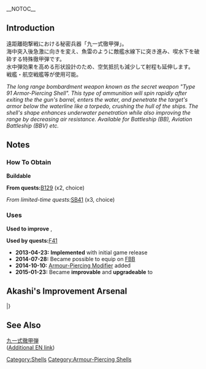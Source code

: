 __NOTOC__
{{EquipmentInfo|36}}

==Introduction==
遠距離砲撃戦における秘密兵器「九一式徹甲弾」。<br />
海中突入後急激に向きを変え、魚雷のように敵艦水線下に突き進み、喫水下を破砕する特殊徹甲弾です。<br />
水中弾効果を高める形状設計のため、空気抵抗も減少して射程も延伸します。<br />
戦艦・航空戦艦等が使用可能。

''The long range bombardment weapon known as the secret weapon "Type 91 Armor-Piercing Shell". This type of ammunition will spin rapidly after exiting the the gun's barrel, enters the water, and penetrate the target's armor below the waterline like a torpedo, crushing the hull of the ships. The shell's shape enhances underwater penetration while also improving the range by decreasing air resistance. Available for Battleship (BB), Aviation Battleship (BBV) etc.''

==Notes==
<div class="mw-collapsible"><h3>How To Obtain</h3>
<div class="mw-collapsible-content">
'''Buildable'''

'''From quests: '''[[Quests#B129|B129]] (x2, choice)

''From limited-time quests: ''[[Quests/Seasonal#SB41|SB41]] (x3, choice)

</div></div>

<div class="mw-collapsible"><h3>Uses</h3>
<div class="mw-collapsible-content">
'''Used to improve''' {{Equipment/Link|Type 91 Armor Piercing Shell}}, {{Equipment/Link|Type 1 Armor Piercing Shell}}

'''Used by quests: '''[[Quests#F41|F41]]

</div></div>


<div class="mw-collapsible><h3>Updates History</h3>
<div class="mw-collapsible-content>
* '''2013-04-23:''' '''Implemented''' with initial game release
* '''2014-07-28:''' Became possible to equip on [[Fast Battleship|FBB]]
* '''2014-10-10:''' [[Damage Calculations#Armour-Piercing Modifier|Armour-Piercing Modifier]] added
* '''2015-01-23:''' Became '''improvable''' and '''upgradeable''' to {{Equipment/Link|Type 1 Armor Piercing Shell}}
</div></div>

==Akashi's Improvement Arsenal==
{{AkashiWorkshop}}
{{AkashiWorkshopLine
|Name=Type 91 Armor-Piercing (AP) Shell
|ItemType=RedAmmo
|Fuel=30
|Ammo=150
|Steel=310
|Baux=10
|Mats0-5=2/3
|Mats6-9=3/5
|Mats10=6/9
|Screws0-5=1/1
|Screws6-9=1/2
|Screws10=4/9
|EquipConsume0-5=-
|EquipConsume6-9=1x{{RedAmmo|Type 91 Armor-Piercing (AP) Shell}}
|EquipConsume10=3x{{RedAmmo|Type 91 Armor-Piercing (AP) Shell}}
|Sun=&nbsp;<br>&nbsp;<br>Ki
|Mon=&nbsp;<br>&nbsp;<br>Ki
<!--- |Tue= --->
|Wed=Hi<br>&nbsp;<br>&nbsp;
|Thu=Hi<br>HiK<br>&nbsp;
|Fri=Hi<br>HiK<br>Ki
|Sat=Hi<br>HiK<br>Ki
|2ndShip=[[Hiei]]<br>[[Hiei Kai Ni]]<br>[[Kirishima]]
|Notes=Hiei Kai Ni also includes Hiei Kai Ni C<br>Upgrades to [[Type 1 Armor-Piercing (AP) Shell]]
}}
|}

==See Also==
[[wikipedia:ja:九一式徹甲弾|九一式徹甲弾]]<br/>([http://pwencycl.kgbudge.com/G/u/Gun_Specifications.htm Additional EN link])
{{Equipmentlist}}
[[Category:Shells]]
[[Category:Armour-Piercing Shells]]